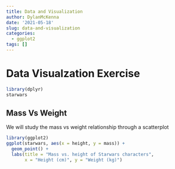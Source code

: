 ```yaml
---
title: Data and Visualization
author: DylanMcKenna
date: '2021-05-18'
slug: data-and-visualization
categories:
  - ggplot2
tags: []
---
```


# Data Visualzation Exercise
```r
library(dplyr)
starwars
```

## Mass Vs Weight
We will study the mass vs weight relationship through a scatterplot
```r
library(ggplot2)
ggplot(starwars, aes(x = height, y = mass)) + 
  geom_point() +
  labs(title = "Mass vs. height of Starwars characters",
       x = "Height (cm)", y = "Weight (kg)")
```

